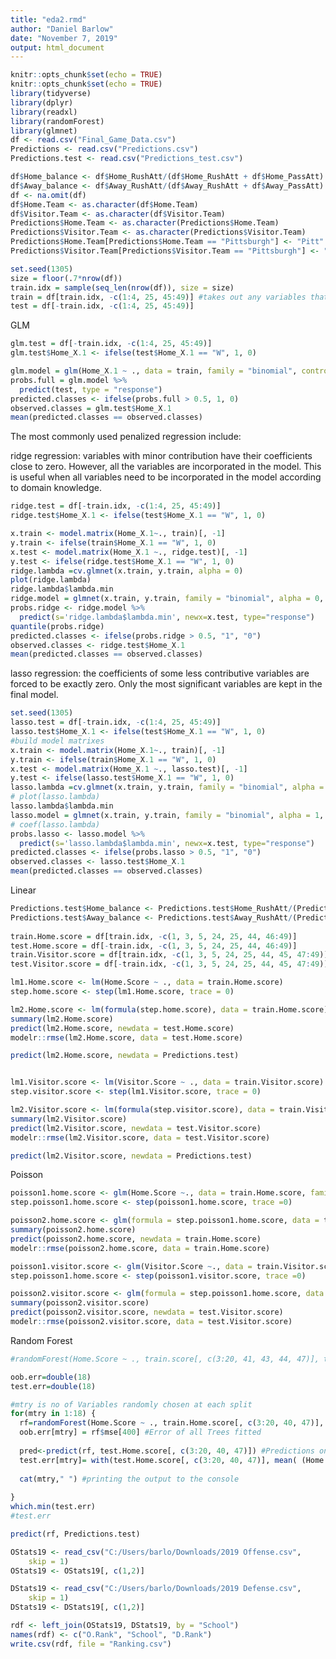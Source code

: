```yaml
---
title: "eda2.rmd"
author: "Daniel Barlow"
date: "November 7, 2019"
output: html_document
---
```


```r
knitr::opts_chunk$set(echo = TRUE)
knitr::opts_chunk$set(echo = TRUE)
library(tidyverse)
library(dplyr)
library(readxl)
library(randomForest)
library(glmnet)
df <- read.csv("Final_Game_Data.csv")
Predictions <- read.csv("Predictions.csv")
Predictions.test <- read.csv("Predictions_test.csv")
```

```r
df$Home_balance <- df$Home_RushAtt/(df$Home_RushAtt + df$Home_PassAtt)
df$Away_balance <- df$Away_RushAtt/(df$Away_RushAtt + df$Away_PassAtt)
df <- na.omit(df)
df$Home.Team <- as.character(df$Home.Team)
df$Visitor.Team <- as.character(df$Visitor.Team)
Predictions$Home.Team <- as.character(Predictions$Home.Team)
Predictions$Visitor.Team <- as.character(Predictions$Visitor.Team)
Predictions$Home.Team[Predictions$Home.Team == "Pittsburgh"] <- "Pitt"
Predictions$Visitor.Team[Predictions$Visitor.Team == "Pittsburgh"] <- "Pitt"
```

```r
set.seed(1305)
size = floor(.7*nrow(df))
train.idx = sample(seq_len(nrow(df)), size = size)
train = df[train.idx, -c(1:4, 25, 45:49)] #takes out any variables that have characters associated to them as well as spread, home.score, visitor.score, total
test = df[-train.idx, -c(1:4, 25, 45:49)]
```

GLM
```r
glm.test = df[-train.idx, -c(1:4, 25, 45:49)]
glm.test$Home_X.1 <- ifelse(test$Home_X.1 == "W", 1, 0)

glm.model = glm(Home_X.1 ~ ., data = train, family = "binomial", control = list(maxit = 50))
probs.full = glm.model %>% 
  predict(test, type = "response")
predicted.classes <- ifelse(probs.full > 0.5, 1, 0)
observed.classes = glm.test$Home_X.1
mean(predicted.classes == observed.classes)
```

The most commonly used penalized regression include:

ridge regression: variables with minor contribution have their coefficients close to zero. However, all the variables are incorporated in the model. This is useful when all variables need to be incorporated in the model according to domain knowledge.
```r
ridge.test = df[-train.idx, -c(1:4, 25, 45:49)]
ridge.test$Home_X.1 <- ifelse(test$Home_X.1 == "W", 1, 0)

x.train <- model.matrix(Home_X.1~., train)[, -1]
y.train <- ifelse(train$Home_X.1 == "W", 1, 0)
x.test <- model.matrix(Home_X.1 ~., ridge.test)[, -1]
y.test <- ifelse(ridge.test$Home_X.1 == "W", 1, 0)
ridge.lambda =cv.glmnet(x.train, y.train, alpha = 0)
plot(ridge.lambda)
ridge.lambda$lambda.min
ridge.model = glmnet(x.train, y.train, family = "binomial", alpha = 0, lambda = ridge.lambda$lambda.min)
probs.ridge <- ridge.model %>% 
  predict(s='ridge.lambda$lambda.min', newx=x.test, type="response")
quantile(probs.ridge)
predicted.classes <- ifelse(probs.ridge > 0.5, "1", "0")
observed.classes <- ridge.test$Home_X.1
mean(predicted.classes == observed.classes)
```

lasso regression: the coefficients of some less contributive variables are forced to be exactly zero. Only the most significant variables are kept in the final model.
```r
set.seed(1305)
lasso.test = df[-train.idx, -c(1:4, 25, 45:49)]
lasso.test$Home_X.1 <- ifelse(test$Home_X.1 == "W", 1, 0)
#build model matrixes
x.train <- model.matrix(Home_X.1~., train)[, -1]
y.train <- ifelse(train$Home_X.1 == "W", 1, 0)
x.test <- model.matrix(Home_X.1 ~., lasso.test)[, -1]
y.test <- ifelse(lasso.test$Home_X.1 == "W", 1, 0)
lasso.lambda =cv.glmnet(x.train, y.train, family = "binomial", alpha = 1)
# plot(lasso.lambda)
lasso.lambda$lambda.min
lasso.model = glmnet(x.train, y.train, family = "binomial", alpha = 1, lambda = lasso.lambda$lambda.min)
# coef(lasso.lambda)
probs.lasso <- lasso.model %>% 
  predict(s='lasso.lambda$lambda.min', newx=x.test, type="response")
predicted.classes <- ifelse(probs.lasso > 0.5, "1", "0")
observed.classes <- lasso.test$Home_X.1
mean(predicted.classes == observed.classes)
```

Linear
```r
Predictions.test$Home_balance <- Predictions.test$Home_RushAtt/(Predictions.test$Home_RushAtt + Predictions.test$Home_PassAtt)
Predictions.test$Away_balance <- Predictions.test$Away_RushAtt/(Predictions.test$Away_RushAtt + Predictions.test$Away_PassAtt)
  
train.Home.score = df[train.idx, -c(1, 3, 5, 24, 25, 44, 46:49)]
test.Home.score = df[-train.idx, -c(1, 3, 5, 24, 25, 44, 46:49)]
train.Visitor.score = df[train.idx, -c(1, 3, 5, 24, 25, 44, 45, 47:49)]
test.Visitor.score = df[-train.idx, -c(1, 3, 5, 24, 25, 44, 45, 47:49)]

lm1.Home.score <- lm(Home.Score ~ ., data = train.Home.score)
step.home.score <- step(lm1.Home.score, trace = 0)

lm2.Home.score <- lm(formula(step.home.score), data = train.Home.score)
summary(lm2.Home.score)
predict(lm2.Home.score, newdata = test.Home.score)
modelr::rmse(lm2.Home.score, data = test.Home.score)

predict(lm2.Home.score, newdata = Predictions.test)


lm1.Visitor.score <- lm(Visitor.Score ~ ., data = train.Visitor.score)
step.visitor.score <- step(lm1.Visitor.score, trace = 0)

lm2.Visitor.score <- lm(formula(step.visitor.score), data = train.Visitor.score)
summary(lm2.Visitor.score)
predict(lm2.Visitor.score, newdata = test.Visitor.score)
modelr::rmse(lm2.Visitor.score, data = test.Visitor.score)

predict(lm2.Visitor.score, newdata = Predictions.test)
```

Poisson

```r
poisson1.home.score <- glm(Home.Score ~., data = train.Home.score, family = poisson) 
step.poisson1.home.score <- step(poisson1.home.score, trace =0)

poisson2.home.score <- glm(formula = step.poisson1.home.score, data = train.Home.score)
summary(poisson2.home.score)
predict(poisson2.home.score, newdata = train.Home.score)
modelr::rmse(poisson2.home.score, data = train.Home.score)

poisson1.visitor.score <- glm(Visitor.Score ~., data = train.Visitor.score, family = poisson)
step.poisson1.home.score <- step(poisson1.visitor.score, trace =0)

poisson2.visitor.score <- glm(formula = step.poisson1.home.score, data = train.Visitor.score)
summary(poisson2.visitor.score)
predict(poisson2.visitor.score, newdata = test.Visitor.score)
modelr::rmse(poisson2.visitor.score, data = test.Visitor.score)
```


Random Forest
```r
#randomForest(Home.Score ~ ., train.score[, c(3:20, 41, 43, 44, 47)], type = "regression")

oob.err=double(18)
test.err=double(18)

#mtry is no of Variables randomly chosen at each split
for(mtry in 1:18) {
  rf=randomForest(Home.Score ~ ., train.Home.score[, c(3:20, 40, 47)], type = "regression", mtry=mtry, ntree=400) 
  oob.err[mtry] = rf$mse[400] #Error of all Trees fitted
  
  pred<-predict(rf, test.Home.score[, c(3:20, 40, 47)]) #Predictions on Test Set for each Tree
  test.err[mtry]= with(test.Home.score[, c(3:20, 40, 47)], mean( (Home.Score - pred)^2)) #Mean Squared Test Error
  
  cat(mtry," ") #printing the output to the console
  
}
which.min(test.err)
#test.err

predict(rf, Predictions.test)
```






```r
OStats19 <- read_csv("C:/Users/barlo/Downloads/2019 Offense.csv", 
    skip = 1)
OStats19 <- OStats19[, c(1,2)]

DStats19 <- read_csv("C:/Users/barlo/Downloads/2019 Defense.csv", 
    skip = 1)
DStats19 <- DStats19[, c(1,2)]

rdf <- left_join(OStats19, DStats19, by = "School")
names(rdf) <- c("O.Rank", "School", "D.Rank")
write.csv(rdf, file = "Ranking.csv")
```

